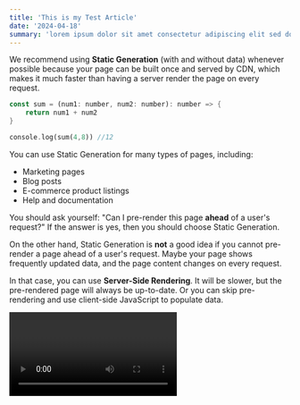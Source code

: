 ```yaml
---
title: 'This is my Test Article'
date: '2024-04-18'
summary: 'lorem ipsum dolor sit amet consectetur adipiscing elit sed do eiusmod tempor incididunt ut labore et dolore magna aliqua. Ut enim ad minim veniam quis.'
---
```


We recommend using **Static Generation** (with and without data) whenever possible because your page can be built once and served by CDN, which makes it much faster than having a server render the page on every request.


```rust
const sum = (num1: number, num2: number): number => {
    return num1 + num2
}

console.log(sum(4,8)) //12
```

<CustomImage src="https://raw.githubusercontent.com/JackMartinDev/blog-posts/main/images/test.jpg" alt="Test image" />

You can use Static Generation for many types of pages, including:

- Marketing pages
- Blog posts
- E-commerce product listings
- Help and documentation

You should ask yourself: "Can I pre-render this page **ahead** of a user's request?" If the answer is yes, then you should choose Static Generation.

On the other hand, Static Generation is **not** a good idea if you cannot pre-render a page ahead of a user's request. Maybe your page shows frequently updated data, and the page content changes on every request.

In that case, you can use **Server-Side Rendering**. It will be slower, but the pre-rendered page will always be up-to-date. Or you can skip pre-rendering and use client-side JavaScript to populate data.

<Video id="6h649f2fB9Q" />
